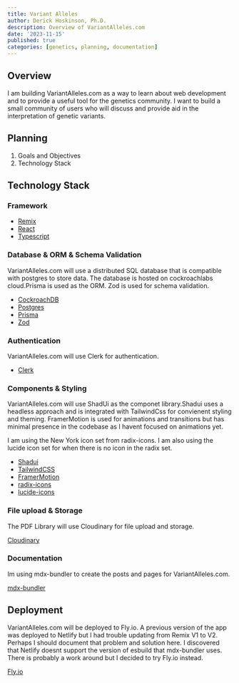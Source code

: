 ```yaml
---
title: Variant Alleles
author: Derick Hoskinson, Ph.D.
description: Overview of VariantAlleles.com
date: '2023-11-15'
published: true
categories: [genetics, planning, documentation]
---
```


## Overview

I am building VariantAlleles.com as a way to learn about web development and to provide a useful tool for the genetics community.
I want to build a small community of users who will discuss and provide aid in the interpretation of genetic variants.

## Planning

1. Goals and Objectives
2. Technology Stack

## Technology Stack

### Framework

- [Remix](https://remix.run)
- [React](https://reactjs.org)
- [Typescript](https://www.typescriptlang.org)

### Database & ORM & Schema Validation

VariantAlleles.com will use a distributed SQL database that is compatible with postgres to store data. The database is hosted on cockroachlabs cloud.Prisma is used as the ORM. Zod is used for schema validation.

- [CockroachDB](https://cockroachlabs.com)
- [Postgres](https://www.postgresql.org)
- [Prisma](https://prisma.io)
- [Zod](https://zod.dev/)

### Authentication

VariantAlleles.com will use Clerk for authentication.

- [Clerk](https://clerk.dev)

### Components & Styling

VariantAlleles.com will use ShadUi as the componet library.Shadui uses a headless approach and is integrated with TailwindCss for convienent styling and theming. FramerMotion is used for animations and transitions but has minimal presence in the codebase as I havent focused on animations yet.

I am using the New York icon set from radix-icons. I am also using the lucide icon set for when there is no icon in the radix set.

- [Shadui](https://ui.shadcn.com/)
- [TailwindCSS](https://tailwindcss.com)
- [FramerMotion](https://www.framer.com/motion/)
- [radix-icons](https://www.radix-ui.com/icons)
- [lucide-icons](https://lucide.dev/)

### File upload & Storage

The PDF Library will use Cloudinary for file upload and storage.

[Cloudinary](https://cloudinary.com)

### Documentation

Im using mdx-bundler to create the posts and pages for VariantAlleles.com.

[mdx-bundler](https://github.com/kentcdodds/mdx-bundler)

## Deployment

VariantAlleles.com will be deployed to Fly.io. A previous version of the app was deployed to Netlify but I had trouble updating from Remix V1 to V2. Perhaps I should document that problem and solution here. I discovered that Netlify doesnt support the version of esbuild that mdx-bundler uses. There is probably a work around but I decided to try Fly.io instead.

[Fly.io](https://fly.io)
